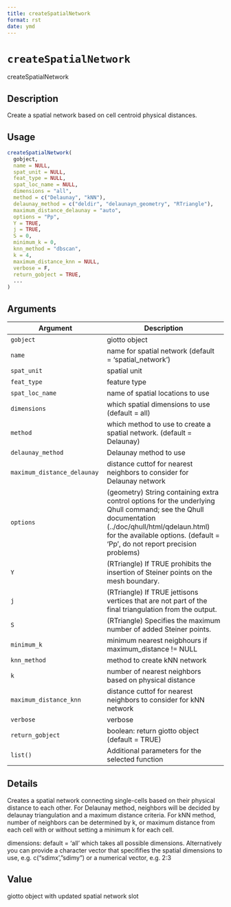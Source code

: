 ```yaml
--- 
title: createSpatialNetwork 
format: rst 
date: ymd 
--- 
```

# `createSpatialNetwork`

createSpatialNetwork


## Description

Create a spatial network based on cell centroid physical distances.


## Usage

```r
createSpatialNetwork(
  gobject,
  name = NULL,
  spat_unit = NULL,
  feat_type = NULL,
  spat_loc_name = NULL,
  dimensions = "all",
  method = c("Delaunay", "kNN"),
  delaunay_method = c("deldir", "delaunayn_geometry", "RTriangle"),
  maximum_distance_delaunay = "auto",
  options = "Pp",
  Y = TRUE,
  j = TRUE,
  S = 0,
  minimum_k = 0,
  knn_method = "dbscan",
  k = 4,
  maximum_distance_knn = NULL,
  verbose = F,
  return_gobject = TRUE,
  ...
)
```


## Arguments

Argument      |Description
------------- |----------------
`gobject`     |     giotto object
`name`     |     name for spatial network (default = 'spatial_network')
`spat_unit`     |     spatial unit
`feat_type`     |     feature type
`spat_loc_name`     |     name of spatial locations to use
`dimensions`     |     which spatial dimensions to use (default = all)
`method`     |     which method to use to create a spatial network. (default = Delaunay)
`delaunay_method`     |     Delaunay method to use
`maximum_distance_delaunay`     |     distance cuttof for nearest neighbors to consider for Delaunay network
`options`     |     (geometry) String containing extra control options for the underlying Qhull command; see the Qhull documentation (../doc/qhull/html/qdelaun.html) for the available options. (default = 'Pp', do not report precision problems)
`Y`     |     (RTriangle) If TRUE prohibits the insertion of Steiner points on the mesh boundary.
`j`     |     (RTriangle) If TRUE jettisons vertices that are not part of the final triangulation from the output.
`S`     |     (RTriangle) Specifies the maximum number of added Steiner points.
`minimum_k`     |     minimum nearest neigbhours if maximum_distance != NULL
`knn_method`     |     method to create kNN network
`k`     |     number of nearest neighbors based on physical distance
`maximum_distance_knn`     |     distance cuttof for nearest neighbors to consider for kNN network
`verbose`     |     verbose
`return_gobject`     |     boolean: return giotto object (default = TRUE)
`list()`     |     Additional parameters for the selected function


## Details

Creates a spatial network connecting single-cells based on their physical distance to each other.
 For Delaunay method, neighbors will be decided by delaunay triangulation and a maximum distance criteria. For kNN method, number of neighbors can be determined by k, or maximum distance from each cell with or without
 setting a minimum k for each cell.
 
 dimensions:  default = 'all' which takes all possible dimensions.
 Alternatively you can provide a character vector that specififies the spatial dimensions to use, e.g. c("sdimx', "sdimy")
 or a numerical vector, e.g. 2:3


## Value

giotto object with updated spatial network slot


